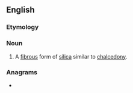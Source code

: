 ==English==

===Etymology===
{{suffix|en|quartz|ine}}

===Noun===
{{en-noun|~}}

# {{lb|en|mineral}} A [[fibrous]] form of [[silica]] similar to [[chalcedony]].

===Anagrams===
* {{anagrams|en|quantizer}}